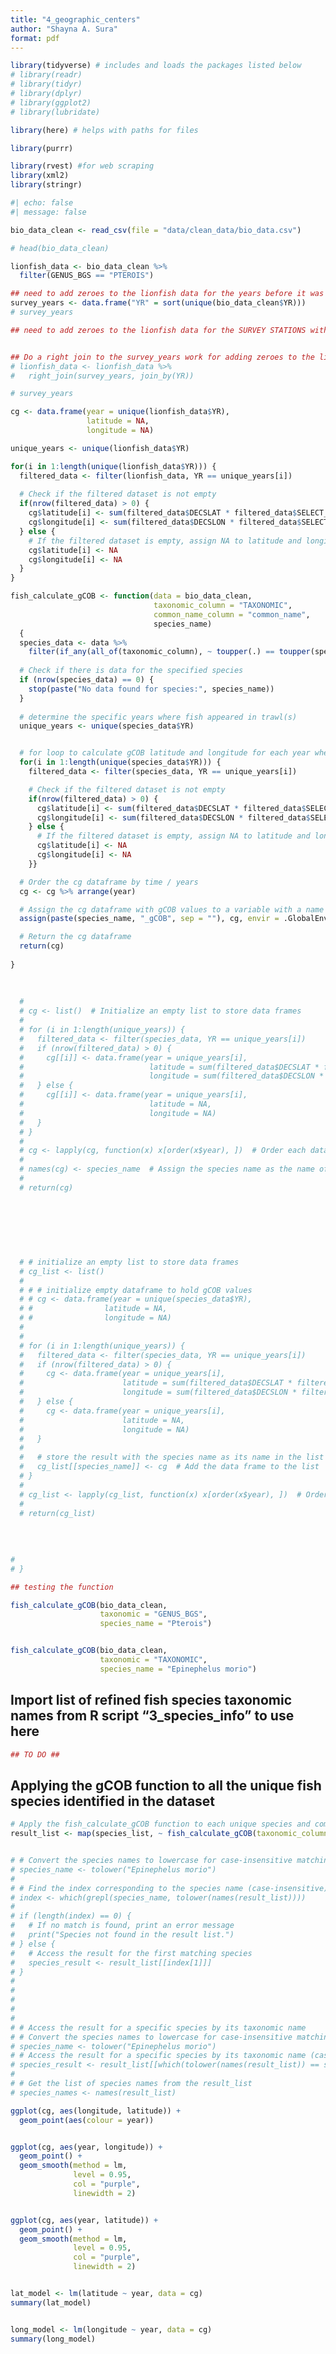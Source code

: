 ```yaml
---
title: "4_geographic_centers"
author: "Shayna A. Sura"
format: pdf
---
```




```r

library(tidyverse) # includes and loads the packages listed below
# library(readr)
# library(tidyr)
# library(dplyr)
# library(ggplot2)
# library(lubridate)

library(here) # helps with paths for files

library(purrr)

library(rvest) #for web scraping
library(xml2)
library(stringr)

```



```r
#| echo: false
#| message: false

bio_data_clean <- read_csv(file = "data/clean_data/bio_data.csv")

# head(bio_data_clean)

```


```r

lionfish_data <- bio_data_clean %>% 
  filter(GENUS_BGS == "PTEROIS")

## need to add zeroes to the lionfish data for the years before it was detected and any years it wasn't detected when surveys were done.
survey_years <- data.frame("YR" = sort(unique(bio_data_clean$YR)))
# survey_years

## need to add zeroes to the lionfish data for the SURVEY STATIONS within each year where lionfish were NOT detected...


## Do a right join to the survey_years work for adding zeroes to the lionfish_data to get the animation to show the blank years.
# lionfish_data <- lionfish_data %>% 
#   right_join(survey_years, join_by(YR))

```



```r

# survey_years

cg <- data.frame(year = unique(lionfish_data$YR),
                 latitude = NA,
                 longitude = NA)

unique_years <- unique(lionfish_data$YR)

for(i in 1:length(unique(lionfish_data$YR))) {
  filtered_data <- filter(lionfish_data, YR == unique_years[i])
  
  # Check if the filtered dataset is not empty
  if(nrow(filtered_data) > 0) {
    cg$latitude[i] <- sum(filtered_data$DECSLAT * filtered_data$SELECT_BGS) / sum(filtered_data$SELECT_BGS)
    cg$longitude[i] <- sum(filtered_data$DECSLON * filtered_data$SELECT_BGS) / sum(filtered_data$SELECT_BGS)
  } else {
    # If the filtered dataset is empty, assign NA to latitude and longitude
    cg$latitude[i] <- NA
    cg$longitude[i] <- NA
  }
}


```



```r

fish_calculate_gCOB <- function(data = bio_data_clean,
                                taxonomic_column = "TAXONOMIC",
                                common_name_column = "common_name",
                                species_name)
  {
  species_data <- data %>% 
    filter(if_any(all_of(taxonomic_column), ~ toupper(.) == toupper(species_name)))
  
  # Check if there is data for the specified species
  if (nrow(species_data) == 0) {
    stop(paste("No data found for species:", species_name))
  }
  
  # determine the specific years where fish appeared in trawl(s)
  unique_years <- unique(species_data$YR)


  # for loop to calculate gCOB latitude and longitude for each year when fish appeared in trawl(s)
  for(i in 1:length(unique(species_data$YR))) {
    filtered_data <- filter(species_data, YR == unique_years[i])

    # Check if the filtered dataset is not empty
    if(nrow(filtered_data) > 0) {
      cg$latitude[i] <- sum(filtered_data$DECSLAT * filtered_data$SELECT_BGS) / sum(filtered_data$SELECT_BGS)
      cg$longitude[i] <- sum(filtered_data$DECSLON * filtered_data$SELECT_BGS) / sum(filtered_data$SELECT_BGS)
    } else {
      # If the filtered dataset is empty, assign NA to latitude and longitude
      cg$latitude[i] <- NA
      cg$longitude[i] <- NA
    }}

  # Order the cg dataframe by time / years
  cg <- cg %>% arrange(year)

  # Assign the cg dataframe with gCOB values to a variable with a name that includes the species name
  assign(paste(species_name, "_gCOB", sep = ""), cg, envir = .GlobalEnv)

  # Return the cg dataframe
  return(cg)
  
}
  
  
  
  # 
  # cg <- list()  # Initialize an empty list to store data frames
  # 
  # for (i in 1:length(unique_years)) {
  #   filtered_data <- filter(species_data, YR == unique_years[i])
  #   if (nrow(filtered_data) > 0) {
  #     cg[[i]] <- data.frame(year = unique_years[i],
  #                            latitude = sum(filtered_data$DECSLAT * filtered_data$SELECT_BGS) / sum(filtered_data$SELECT_BGS),
  #                            longitude = sum(filtered_data$DECSLON * filtered_data$SELECT_BGS) / sum(filtered_data$SELECT_BGS))
  #   } else {
  #     cg[[i]] <- data.frame(year = unique_years[i],
  #                            latitude = NA,
  #                            longitude = NA)
  #   }
  # }
  # 
  # cg <- lapply(cg, function(x) x[order(x$year), ])  # Order each data frame by year
  # 
  # names(cg) <- species_name  # Assign the species name as the name of the list element
  # 
  # return(cg)
  
  
  
  
  
  
  
  # # initialize an empty list to store data frames
  # cg_list <- list()
  # 
  # # # initialize empty dataframe to hold gCOB values
  # # cg <- data.frame(year = unique(species_data$YR),
  # #                latitude = NA,
  # #                longitude = NA)
  # 
  # 
  # for (i in 1:length(unique_years)) {
  #   filtered_data <- filter(species_data, YR == unique_years[i])
  #   if (nrow(filtered_data) > 0) {
  #     cg <- data.frame(year = unique_years[i],
  #                      latitude = sum(filtered_data$DECSLAT * filtered_data$SELECT_BGS) / sum(filtered_data$SELECT_BGS),
  #                      longitude = sum(filtered_data$DECSLON * filtered_data$SELECT_BGS) / sum(filtered_data$SELECT_BGS))
  #   } else {
  #     cg <- data.frame(year = unique_years[i],
  #                      latitude = NA,
  #                      longitude = NA)
  #   }
  #   
  #   # store the result with the species name as its name in the list
  #   cg_list[[species_name]] <- cg  # Add the data frame to the list
  # }
  # 
  # cg_list <- lapply(cg_list, function(x) x[order(x$year), ])  # Order each data frame by year
  # 
  # return(cg_list)
  
  
  
  
#   
# }


```




```r

## testing the function

fish_calculate_gCOB(bio_data_clean,
                    taxonomic = "GENUS_BGS",
                    species_name = "Pterois")


fish_calculate_gCOB(bio_data_clean,
                    taxonomic = "TAXONOMIC",
                    species_name = "Epinephelus morio")

```

## Import list of refined fish species taxonomic names from R script "3_species_info" to use here

```r

## TO DO ##


```




## Applying the gCOB function to all the unique fish species identified in the dataset

```r

# Apply the fish_calculate_gCOB function to each unique species and combine results into a list
result_list <- map(species_list, ~ fish_calculate_gCOB(taxonomic_column = "TAXONOMIC", species_name = .))


# # Convert the species names to lowercase for case-insensitive matching
# species_name <- tolower("Epinephelus morio")
# 
# # Find the index corresponding to the species name (case-insensitive)
# index <- which(grepl(species_name, tolower(names(result_list))))
# 
# if (length(index) == 0) {
#   # If no match is found, print an error message
#   print("Species not found in the result list.")
# } else {
#   # Access the result for the first matching species
#   species_result <- result_list[[index[1]]]
# }
# 
# 
# 
# 
# 
# # Access the result for a specific species by its taxonomic name
# # Convert the species names to lowercase for case-insensitive matching
# species_name <- tolower("Epinephelus morio")
# # Access the result for a specific species by its taxonomic name (case-insensitive)
# species_result <- result_list[[which(tolower(names(result_list)) == species_name)]]
# 
# # Get the list of species names from the result_list
# species_names <- names(result_list)

```






```r

ggplot(cg, aes(longitude, latitude)) +
  geom_point(aes(colour = year))


ggplot(cg, aes(year, longitude)) +
  geom_point() +
  geom_smooth(method = lm,
              level = 0.95,
              col = "purple",
              linewidth = 2)


ggplot(cg, aes(year, latitude)) +
  geom_point() +
  geom_smooth(method = lm,
              level = 0.95,
              col = "purple",
              linewidth = 2)


lat_model <- lm(latitude ~ year, data = cg)
summary(lat_model)


long_model <- lm(longitude ~ year, data = cg)
summary(long_model)


```





